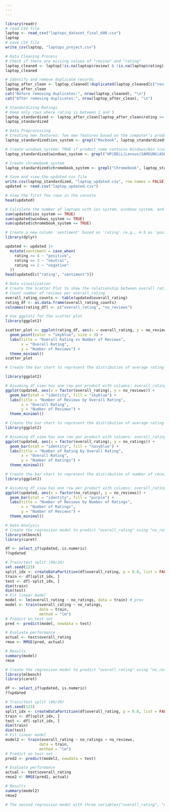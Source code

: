 ---
---
---

```{r}
library(readr) 
# read CSV file 
laptop <- read_csv("laptops_dataset_final_600.csv") 
laptop 
# save CSV file 
write_csv(laptop, "laptops_project.csv")
```

```{r}
# Data Cleaning Process
# Check if there are missing values of "review" and "rating"
laptop_cleaned <- laptop[!is.na(laptop$review) & !is.na(laptop$rating), ]
laptop_cleaned

```

```{r}
# Identify and remove duplicate records
laptop_after_clean <- laptop_cleaned[!duplicated(laptop_cleaned[c("review", "rating")]), ]
laptop_after_clean
cat("Before removing duplicates:", nrow(laptop_cleaned), "\n")
cat("After removing duplicates:", nrow(laptop_after_clean), "\n")

```

```{r}
# Standardizing Ratings
# Keep only rows where rating is between 1 and 5
laptop_standardized <- laptop_after_clean[laptop_after_clean$rating >= 1 & laptop_after_clean$rating <= 5, ]
laptop_standardized
```

```{r}
# Data Preprocessing
# Creating new features: Two new features based on the computer’s product name: ios_system and windows_system
laptop_standardized$ios_system <- grepl("Macbook", laptop_standardized$product_name, ignore.case = TRUE)

# Create windows_system: TRUE if product_name contains Windows/Win (case-insensitive)
laptop_standardized$windows_system <- grepl("HP|DELL|Lenovo|SAMSUNG|ASUS|Acer|Primebook|CHUWI|Ultimus|MSI", laptop_standardized$product_name, ignore.case = TRUE)

# Create chromebook_system
laptop_standardized$chromebook_system <- grepl("Chromebook", laptop_standardized$product_name, ignore.case = TRUE)

# Save and view the updated csv file 
write.csv(laptop_standardized, "laptop_updated.csv", row.names = FALSE)
updated <- read.csv("laptop_updated.csv")

# View the first few rows in the console
head(updated)
```

```{r}
# Calculate the number of laptops with ios system, windows system, and chromebook
sum(updated$ios_system == TRUE)
sum(updated$windows_system == TRUE)
sum(updated$chromebook_system == TRUE)
```

```{r}
# Create a new column 'sentiment' based on 'rating' (e.g., 4-5 as 'positive,' 3 as 'neutral,' 1-2 as 'negative')
library(dplyr)

updated <- updated |>
  mutate(sentiment = case_when(
    rating >= 4 ~ "positive",
    rating == 3 ~ "neutral",
    rating <= 2 ~ "negative"
  ))
head(updated[c("rating", "sentiment")])

```

```{r}
# Data visualization
# Create the Scatter Plot to show the relationship between overall rating and the number of reviews
# Count number of reviews per overall_rating
overall_rating_counts <- table(updated$overall_rating)
rating_df <- as.data.frame(overall_rating_counts)
colnames(rating_df) <- c("overall_rating", "no_reviews")

# Use ggplot2 for the scatter plot
library(ggplot2)

scatter_plot <- ggplot(rating_df, aes(x = overall_rating, y = no_reviews)) +
  geom_point(color = "skyblue", size = 3) +
  labs(title = "Overall Rating vs Number of Reviews",
       x = "Overall Rating",
       y = "Number of Reviews") +
  theme_minimal()
scatter_plot

```

```{r}
# Create the bar chart to represent the distribution of average rating of the product (overall_rating) and number of reviews (no_reviews)

library(ggplot2)

# Assuming df_view has one row per product with columns: overall_rating and no_reviews
ggplot(updated, aes(x = factor(overall_rating), y = no_reviews)) +
  geom_bar(stat = "identity", fill = "skyblue") +
  labs(title = "Number of Reviews by Overall Rating",
       x = "Overall Rating",
       y = "Number of Reviews") +
  theme_minimal()

```

```{r}
# Create the bar chart to represent the distribution of average rating of the product (overall_rating) and number of received ratings (no_ratings)
library(ggplot2)

# Assuming df_view has one row per product with columns: overall_rating and no_ratings
ggplot(updated, aes(x = factor(overall_rating), y = no_ratings)) +
  geom_bar(stat = "identity", fill = "navyblue") +
  labs(title = "Number of Rating by Overall Rating",
       x = "Overall Rating",
       y = "Number of Ratings") +
  theme_minimal()
```

```{r}
# Create the bar chart to represent the distribution of number of received ratings (no_ratings) and the number of received reviews (no_reviews)
library(ggplot2)

# Assuming df_view has one row per product with columns: overall_rating and no_ratings
ggplot(updated, aes(x = factor(no_ratings), y = no_reviews)) +
  geom_bar(stat = "identity", fill = "purple") +
  labs(title = "Number of Reviews by Number of Ratings",
       x = "Number of Ratings",
       y = "Number of Reviews") +
  theme_minimal()
```

```{r}
# Data Analysis
# Create the regression model to predict "overall_rating" using "no_ratings"
library(mlbench)
library(caret)

df <- select_if(updated, is.numeric)
??updated

# Train/test split (80/20)
set.seed(123)
split_idx <- createDataPartition(df$overall_rating, p = 0.8, list = FALSE)
train <- df[split_idx, ]
test <- df[-split_idx, ]
dim(train)
dim(test)
# Fit linear model
model <- lm(overall_rating ~ no_ratings, data = train) # prev
model <- train(overall_rating ~ no_ratings,
               data = train,
               method = "lm")
# Predict on test set
pred <- predict(model, newdata = test)

# Evaluate performance
actual <- test$overall_rating
rmse <- RMSE(pred, actual)

# Results
summary(model)
rmse

```

```{r}
# Create the regression model to predict "overall_rating" using "no_ratings" and "no_reviews"
library(mlbench)
library(caret)

df <- select_if(updated, is.numeric)
??updated

# Train/test split (80/20)
set.seed(123)
split_idx <- createDataPartition(df$overall_rating, p = 0.8, list = FALSE)
train <- df[split_idx, ]
test <- df[-split_idx, ]
dim(train)
dim(test)
# Fit linear model
model2 <- train(overall_rating ~ no_ratings + no_reviews,
               data = train,
               method = "lm")
# Predict on test set
pred2 <- predict(model2, newdata = test)

# Evaluate performance
actual <- test$overall_rating
rmse2 <- RMSE(pred2, actual)

# Results
summary(model2)
rmse2

```

```{r}
# The second regression model with three variables("overall_rating", "no_ratings",and "no_reviews") is better than the first one because it has lower RMSE.
```
